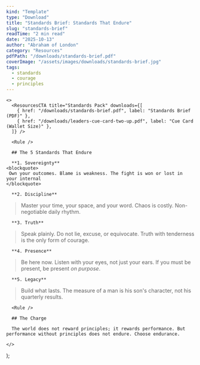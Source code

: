 ```yaml
---
kind: "Template"
type: "Download"
title: "Standards Brief: Standards That Endure"
slug: "standards-brief"
readTime: "2 min read"
date: "2025-10-13"
author: "Abraham of London"
category: "Resources"
pdfPath: "/downloads/standards-brief.pdf"
coverImage: "/assets/images/downloads/standards-brief.jpg"
tags: 
  - standards
  - courage
  - principles
---
```



    <>
      <ResourcesCTA title="Standards Pack" downloads={[
        { href: "/downloads/standards-brief.pdf", label: "Standards Brief (PDF)" },
        { href: "/downloads/leaders-cue-card-two-up.pdf", label: "Cue Card (Wallet Size)" },
      ]} />

      <Rule />

      ## The 5 Standards That Endure

      **1. Sovereignty**
    <blockquote>
     Own your outcomes. Blame is weakness. The fight is won or lost in your internal
    </blockquote>

      **2. Discipline**

> Master your time, your space, and your word. Chaos is costly. Non-negotiable daily rhythm.

      **3. Truth**

> Speak plainly. Do not lie, excuse, or equivocate. Truth with tenderness is the only form of courage.

      **4. Presence**

> Be here now. Listen with your eyes, not just your ears. If you must be present, be present *on purpose*.

      **5. Legacy**

> Build what lasts. The measure of a man is his son's character, not his quarterly results.

      <Rule />

      ## The Charge

      The world does not reward principles; it rewards performance. But performance without principles does not endure. Choose endurance.

    </>
  );


